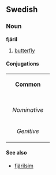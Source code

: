 ==Swedish==
===Noun===
'''fjäril'''
#[[butterfly]]

====Conjugations====
{| border=1 cellspacing=0 
| bgcolor=#FFFFF0 colspan=5 align=center | '''Common''' 
|- 
|- bgcolor=#FFFFF0 align=center 
! rowspan=2 | 
| colspan=2 width=105 | ''Singular'' 
| colspan=2 | ''Plural'' 
|- bgcolor=#FFFFF0 align=center 
| width=105 | ''Indefinite'' 
| width=105 | ''Definite'' 
| width=105 | ''Indefinite'' 
|  width=105 | ''Definite'' 
|- align=center 
| width=105 bgcolor=#FFFFF0 | ''Nominative'' 
| [[fjäril]] 
| [[fjärilen]] 
| [[fjärilar]] 
| [[fjärilarna]] 
|- align=center 
| width=105 bgcolor=#FFFFF0 | ''Genitive'' 
| [[fjärils]] 
| [[fjärilens]] 
| [[fjärilars]] 
| [[fjärilarnas]] 
|} 

====See also====
*[[fjärilsim]]